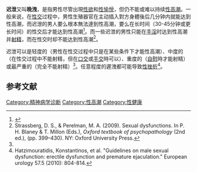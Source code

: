 '''迟泄'''又叫'''晚洩'''，是指男性尽管出現[[性欲|性欲]]和[[性愉悅|性愉悅]]，但仍不能或难以持续[[性高潮|性高潮]]。一般来说，在[[性交|性交]]过程中，男性生殖器官在主动插入對方身體後后几分钟内就能达到性高潮，而迟泄的男人要么根本無法達到性高潮，要么在长时间（30-45分钟或更长时间）的性交后才能达到性高潮<ref>{{Cite encyclopedia|last=Knowles|first=David R.}}</ref>。而一些迟泄的男性只能在[[手淫|手淫]]时达到性高潮并[[射精|射精]]，而在性交时却不能达到性高潮<ref name="Oxford2009">Strassberg, D. S., & Perelman, M. A. (2009). Sexual dysfunctions. In P. H. Blaney & T. Millon (Eds.), ''Oxford textbook of psychopathology'' (2nd ed.), (pp. 399–430). NY: Oxford University Press.</ref>。  

迟泄可以是轻度的（男性在性交过程中只是在某些条件下才能性高潮）、中度的（在性交过程中不能射精，但在[[口交|口交]]或[[手交|手交]]時可以）、重度的（[[自慰|自慰]]時才能射精）或最严重的（完全不能射精）<ref name="Oxford2009" />。任意程度的遲洩都可能导致[[性挫折|性挫折]]<ref>Hatzimouratidis, Konstantinos, et al. "Guidelines on male sexual dysfunction: erectile dysfunction and premature ejaculation." European urology 57.5 (2010): 804-814.</ref>。 

== 参考文献 ==
{{Reflist}}

[[Category:精神病学诊断|Category:精神病学诊断]]
[[Category:性高潮|Category:性高潮]]
[[Category:性健康|Category:性健康]]